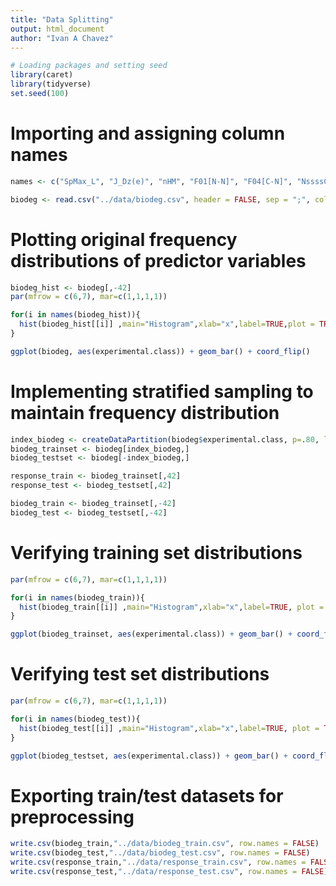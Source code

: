 ```yaml
---
title: "Data Splitting"
output: html_document
author: "Ivan A Chavez"
---
```


```r
# Loading packages and setting seed
library(caret)
library(tidyverse)
set.seed(100)
```

# Importing and assigning column names
```r
names <- c("SpMax_L", "J_Dz(e)", "nHM", "F01[N-N]", "F04[C-N]", "NssssC", "nCb-", "C%", "nCp", "nO", "F03[C-N]", "SdssC", "HyWi_B(m)", "LOC", "SM6_L", "F03[C-O]", "Me", "Mi", "nN-N", "nArNO2", "nCRX3", "SpPosA_B(p)", "nCIR", "B01[C-Br]", "B03[C-Cl]", "N-073", "SpMax_A", "Psi_i_1d", "B04[C-Br]", "SdO", "TI2_L", "nCrt", "C-026", "F02[C-N]", "nHDon", "SpMax_B(m)", "Psi_i_A", "nN", "SM6_B(m)", "nArCOOR", "nX", "experimental class")

biodeg <- read.csv("../data/biodeg.csv", header = FALSE, sep = ";", col.names = names)

```
# Plotting original frequency distributions of predictor variables
```r
biodeg_hist <- biodeg[,-42]
par(mfrow = c(6,7), mar=c(1,1,1,1))

for(i in names(biodeg_hist)){
  hist(biodeg_hist[[i]] ,main="Histogram",xlab="x",label=TRUE,plot = TRUE)
}

```

```r
ggplot(biodeg, aes(experimental.class)) + geom_bar() + coord_flip()
```

# Implementing stratified sampling to maintain frequency distribution

```r

index_biodeg <- createDataPartition(biodeg$experimental.class, p=.80, list = FALSE)
biodeg_trainset <- biodeg[index_biodeg,]
biodeg_testset <- biodeg[-index_biodeg,]

response_train <- biodeg_trainset[,42]
response_test <- biodeg_testset[,42]

biodeg_train <- biodeg_trainset[,-42]
biodeg_test <- biodeg_testset[,-42]

```

# Verifying training set distributions

```r

par(mfrow = c(6,7), mar=c(1,1,1,1))

for(i in names(biodeg_train)){
  hist(biodeg_train[[i]] ,main="Histogram",xlab="x",label=TRUE, plot = TRUE)
}

```

```r
ggplot(biodeg_trainset, aes(experimental.class)) + geom_bar() + coord_flip()
```

# Verifying test set distributions

```r

par(mfrow = c(6,7), mar=c(1,1,1,1))

for(i in names(biodeg_test)){
  hist(biodeg_test[[i]] ,main="Histogram",xlab="x",label=TRUE, plot = TRUE)
}

```

```r
ggplot(biodeg_testset, aes(experimental.class)) + geom_bar() + coord_flip()
```

# Exporting train/test datasets for preprocessing

```r
write.csv(biodeg_train,"../data/biodeg_train.csv", row.names = FALSE)
write.csv(biodeg_test,"../data/biodeg_test.csv", row.names = FALSE)
write.csv(response_train,"../data/response_train.csv", row.names = FALSE)
write.csv(response_test,"../data/response_test.csv", row.names = FALSE)
```
